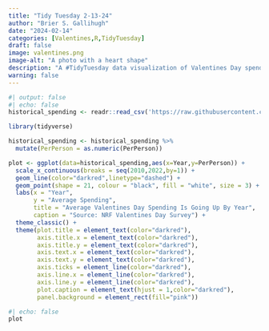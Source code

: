 ```yaml
---
title: "Tidy Tuesday 2-13-24"
author: "Brier S. Gallihugh"
date: "2024-02-14"
categories: [Valentines,R,TidyTuesday]
draft: false
image: valentines.png
image-alt: "A photo with a heart shape"
description: "A #TidyTuesday data visualization of Valentines Day spending data for 2010-2022"
warning: false
---
```


```r
#| output: false
#| echo: false
historical_spending <- readr::read_csv('https://raw.githubusercontent.com/rfordatascience/tidytuesday/master/data/2024/2024-02-13/historical_spending.csv')
```

```r
library(tidyverse)

historical_spending <- historical_spending %>% 
  mutate(PerPerson = as.numeric(PerPerson))

plot <- ggplot(data=historical_spending,aes(x=Year,y=PerPerson)) + 
  scale_x_continuous(breaks = seq(2010,2022,by=1)) + 
  geom_line(color="darkred",linetype="dashed") +
  geom_point(shape = 21, colour = "black", fill = "white", size = 3) +
  labs(x = "Year",
       y = "Average Spending",
       title = "Average Valentines Day Spending Is Going Up By Year",
       caption = "Source: NRF Valentines Day Survey") +
  theme_classic() +
  theme(plot.title = element_text(color="darkred"),
        axis.title.x = element_text(color="darkred"),
        axis.title.y = element_text(color="darkred"),
        axis.text.x = element_text(color="darkred"),
        axis.text.y = element_text(color="darkred"),
        axis.ticks = element_line(color="darkred"),
        axis.line.x = element_line(color="darkred"),
        axis.line.y = element_line(color="darkred"),
        plot.caption = element_text(hjust = 1,color="darkred"),
        panel.background = element_rect(fill="pink"))
```

```r
#| echo: false
plot
```


